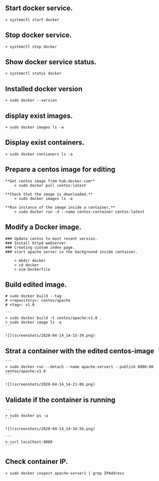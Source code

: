 ## Start docker service.
    > systemctl start docker

## Stop docker service.
    > systemctl stop docker

## Show docker service status.
    > systemctl status docker

## Installed docker version
    > sudo docker --version

## display exist images.
    > sudo docker images ls -a

## Display exist containers.
    > sudo docker contianers ls -a

## Prepare a centos image for editing
    **Get centos image from hub.docker.com**
        > sudo docker pull centos:latest
    
    **Check that the image is downloaded.**
        > sudo docker images ls -a
    
    **Run instance of the image inside a container.**
        > sudo docker run -d --name centos-container centos:latest

## Modify a Docker image.
    ### Update centos to most recent version.
    ### Install httpd webserver.
    ### Creating custom index page.
    ### start apache server in the background inside container.

        > mkdir docker
        > cd docker
        > vim Dockerfile

## Build edited image.
    
    # sudo docker build --tag 
    # <repository>: centos/apache
    # <tag>: v1.0
    
    ```
    > sudo docker build -t centos/apache:v1.0 .
    > sudo docker image ls -a
    ```

    ![](screenshots/2020-04-14_14-15-39.png)

## Strat a container with the edited centos-image
    
    ```
    > sudo docker run --detach --name apache-server1 --publish 8080:80 centos/apache:v1.0
    ```

    ![](screenshots/2020-04-14_14-21-06.png)

## Validate if the container is running
    
    ```
    > sudo docker ps -a
    ```

    ![](screenshots/2020-04-14_14-34-56.png)

    ```
    > curl localhost:8080
    ```

## Check container IP.
    > sudo docker inspect apache-server1 | grep IPAddress